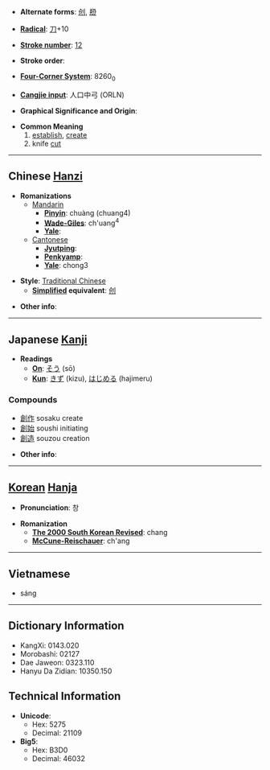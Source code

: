 * '''Alternate forms''': [[创]], [[剙]]

* '''[[Wiktionary:Chinese radical index| Radical]]''': [[Wiktionary:Chinese radical index 刀|刀]]+10

* '''[[Wiktionary:Chinese total strokes index|Stroke number]]''': [[Wiktionary:Chinese total strokes index 12|12]]

* '''Stroke order''': 

* '''[[Wiktionary:Chinese four corner index|Four-Corner System]]''': 8260<sub>0</sub>

* '''[[Wiktionary:Chinese Cangjie index|Cangjie input]]''': 人口中弓 (ORLN)

* '''Graphical Significance and Origin''': 

* '''Common Meaning'''
*# [[establish]], [[create]]
*# knife [[cut]]


----

== Chinese [[Hanzi]] ==

* '''Romanizations'''
** [[Mandarin]]
*** '''[[Pinyin]]''': chuàng (chuang4)
*** '''[[Wade-Giles]]''': ch'uang<sup>4</sup>
*** '''[[Yale]]''': 
**[[Cantonese]]
***'''[[Jyutping]]''':
***'''[[Penkyamp]]''': 
***'''[[Yale]]''': chong3

* '''Style''': [[Traditional Chinese]] 
** '''[[Simplified Chinese|Simplified]] equivalent''': [[创]]

* '''Other info''': 

----

== Japanese [[Kanji]] ==

* '''Readings'''
** '''[[On]]''': [[そう]] (sō)
** '''[[Kun]]''': [[きず]] (kizu), [[はじめる]] (hajimeru)

===Compounds===
*[[創作]] sosaku create
*[[創始]] soushi  initiating
*[[創造]] souzou creation

* '''Other info''':  

----

== [[Korean]] [[Hanja]] ==

* '''Pronunciation''': 창

* '''Romanization'''
** '''[[The 2000 South Korean Revised Romanization|The 2000 South Korean Revised]]''': chang
** '''[[McCune-Reischauer]]''': ch'ang

----

==Vietnamese==

*sáng

----

== Dictionary Information ==

* KangXi: 0143.020
* Morobashi: 02127
* Dae Jaweon: 0323.110
* Hanyu Da Zidian: 10350.150

== Technical Information ==

* '''Unicode''':
** Hex: 5275
** Decimal: 21109
* '''Big5''':
** Hex: B3D0
** Decimal: 46032